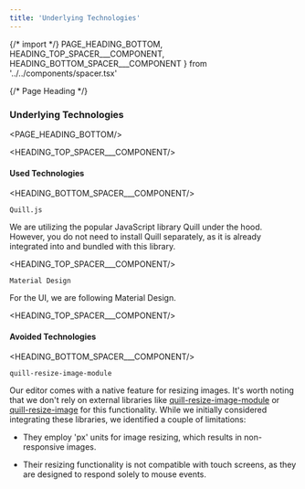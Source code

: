 ```yaml
---
title: 'Underlying Technologies'
---
```


{/* import */}
    PAGE_HEADING_BOTTOM,
    HEADING_TOP_SPACER___COMPONENT, 
    HEADING_BOTTOM_SPACER___COMPONENT
} from '../../components/spacer.tsx'


{/* Page Heading */}
### Underlying Technologies
<PAGE_HEADING_BOTTOM/>


<HEADING_TOP_SPACER___COMPONENT/>

#### Used Technologies

<HEADING_BOTTOM_SPACER___COMPONENT/>


`Quill.js`

We are utilizing the popular JavaScript library Quill under the hood. However, you do not need to install Quill separately, as it is already integrated into and bundled with this library. 


<HEADING_TOP_SPACER___COMPONENT/>

`Material Design`


For the UI, we are following Material Design.



<HEADING_TOP_SPACER___COMPONENT/>

#### Avoided Technologies

<HEADING_BOTTOM_SPACER___COMPONENT/>



`quill-resize-image-module`


Our editor comes with a native feature for resizing images. It's worth noting that we don't rely on external libraries like [quill-resize-image-module](https://www.npmjs.com/package/quill-image-resize-module) or [quill-resize-image](https://www.npmjs.com/package/quill-image-resize) for this functionality. While we initially considered integrating these libraries, we identified a couple of limitations:

- They employ 'px' units for image resizing, which results in non-responsive images.
  
- Their resizing functionality is not compatible with touch screens, as they are designed to respond solely to mouse events.

